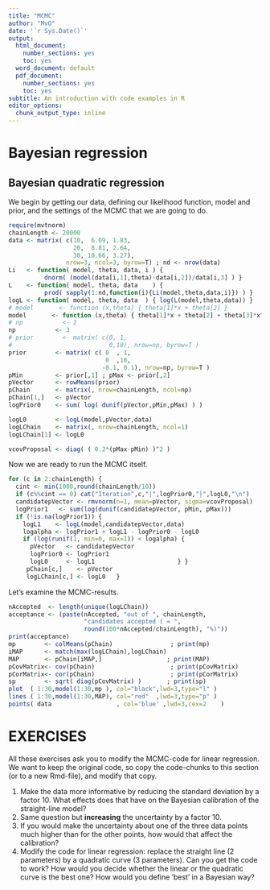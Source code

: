 ---
title: "MCMC"
author: "MvO"
date: '`r Sys.Date()`'
output:
  html_document:
    number_sections: yes
    toc: yes
  word_document: default
  pdf_document:
    number_sections: yes
    toc: yes
subtitle: An introduction with code examples in R
editor_options: 
  chunk_output_type: inline
---

# Bayesian regression

## Bayesian quadratic regression

We begin by getting our data, defining our likelihood function, model and prior, and the settings of the MCMC that we are going to do.

```{r}
require(mvtnorm)
chainLength <- 20000
data <- matrix( c(10,  6.09, 1.83,
                  20,  8.81, 2.64,
                  30, 10.66, 3.27),
                nrow=3, ncol=3, byrow=T) ; nd <- nrow(data)
Li   <- function( model, theta, data, i ) {
          dnorm( (model(data[i,1],theta)-data[i,2])/data[i,3] ) }
L    <- function( model, theta, data    ) {
          prod( sapply(1:nd,function(i){Li(model,theta,data,i)}) ) }
logL <- function( model, theta, data  ) { log(L(model,theta,data)) }
# model       <- function (x,theta) { theta[1]*x + theta[2] }
model       <- function (x,theta) { theta[1]*x + theta[2] + theta[3]*x^2 }
# np           <- 2
np           <- 3
# prior        <- matrix( c(0, 1,
#                           0,10), nrow=np, byrow=T )
prior        <- matrix( c( 0  , 1,
                           0  ,10,
                          -0.1, 0.1), nrow=np, byrow=T )
pMin         <- prior[,1] ; pMax <- prior[,2]
pVector      <- rowMeans(prior)
pChain       <- matrix(, nrow=chainLength, ncol=np)
pChain[1,]   <- pVector
logPrior0    <- sum( log( dunif(pVector,pMin,pMax) ) )

logL0        <- logL(model,pVector,data)
logLChain    <- matrix(, nrow=chainLength, ncol=1)
logLChain[1] <- logL0

vcovProposal <- diag( ( 0.2*(pMax-pMin) )^2 )
```

Now we are ready to run the MCMC itself.

```{r}
for (c in 2:chainLength) {
  cint <- min(1000,round(chainLength/10))
  if (c%%cint == 0) cat("Iteration",c,"|",logPrior0,"|",logL0,"\n")
  candidatepVector <- rmvnorm(n=1, mean=pVector, sigma=vcovProposal)
  logPrior1   <- sum(log(dunif(candidatepVector, pMin, pMax)))
  if (!is.na(logPrior1)) { 
    logL1    <- logL(model,candidatepVector,data)
    logalpha <- logPrior1 + logL1 - logPrior0 - logL0
    if (log(runif(1, min=0, max=1)) < logalpha) {
      pVector   <- candidatepVector
      logPrior0 <- logPrior1
      logL0     <- logL1                       } }
     pChain[c,]    <- pVector
     logLChain[c,] <- logL0   }
```

Let's examine the MCMC-results.

```{r}
nAccepted  <- length(unique(logLChain))
acceptance <- (paste(nAccepted, "out of ", chainLength,
                     "candidates accepted ( = ",
                     round(100*nAccepted/chainLength), "%)"))
print(acceptance)
mp        <- colMeans(pChain)                ; print(mp)
iMAP      <- match(max(logLChain),logLChain)
MAP       <- pChain[iMAP,]                  ; print(MAP)
pCovMatrix<- cov(pChain)                     ; print(pCovMatrix)
pCorMatrix<- cor(pChain)                     ; print(pCorMatrix)
sp        <- sqrt( diag(pCovMatrix) )       ; print(sp)
plot  ( 1:30,model(1:30,mp ), col="black",lwd=3,type="l" )
lines ( 1:30,model(1:30,MAP), col="red"  ,lwd=3,type="p" )
points( data                  , col='blue' ,lwd=3,cex=2    )
```

# EXERCISES

All these exercises ask you to modify the MCMC-code for linear regression. We want to keep the original code, so copy the code-chunks to this section (or to a new Rmd-file), and modify that copy.

1. Make the data more informative by reducing the standard deviation by a factor 10. What effects does that have on the Bayesian calibration of the straight-line model?
2. Same question but **increasing** the uncertainty by a factor 10.
3. If you would make the uncertainty about one of the three data points much higher than for the other points, how would that affect the calibration?
4. Modify the code for linear regression: replace the straight line (2 parameters) by a quadratic curve (3 parameters). Can you get the code to work? How would you decide whether the linear or the quadratic curve is the best one? How would you define 'best' in a Bayesian way?
